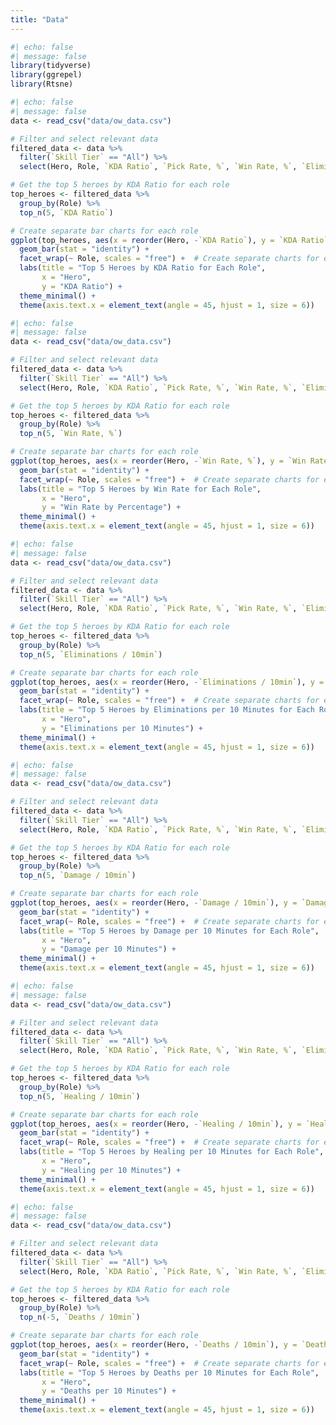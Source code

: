 ```yaml
---
title: "Data"
---
```


```r
#| echo: false
#| message: false
library(tidyverse)
library(ggrepel)
library(Rtsne)
```

```r
#| echo: false
#| message: false
data <- read_csv("data/ow_data.csv")

# Filter and select relevant data
filtered_data <- data %>%
  filter(`Skill Tier` == "All") %>%
  select(Hero, Role, `KDA Ratio`, `Pick Rate, %`, `Win Rate, %`, `Eliminations / 10min`, `Damage / 10min`, `Healing / 10min`, `Deaths / 10min`)

# Get the top 5 heroes by KDA Ratio for each role
top_heroes <- filtered_data %>%
  group_by(Role) %>%
  top_n(5, `KDA Ratio`)

# Create separate bar charts for each role
ggplot(top_heroes, aes(x = reorder(Hero, -`KDA Ratio`), y = `KDA Ratio`, fill = Hero)) +
  geom_bar(stat = "identity") +
  facet_wrap(~ Role, scales = "free") +  # Create separate charts for each role
  labs(title = "Top 5 Heroes by KDA Ratio for Each Role",
       x = "Hero",
       y = "KDA Ratio") +
  theme_minimal() +
  theme(axis.text.x = element_text(angle = 45, hjust = 1, size = 6))
```

```r
#| echo: false
#| message: false
data <- read_csv("data/ow_data.csv")

# Filter and select relevant data
filtered_data <- data %>%
  filter(`Skill Tier` == "All") %>%
  select(Hero, Role, `KDA Ratio`, `Pick Rate, %`, `Win Rate, %`, `Eliminations / 10min`, `Damage / 10min`, `Healing / 10min`, `Deaths / 10min`)

# Get the top 5 heroes by KDA Ratio for each role
top_heroes <- filtered_data %>%
  group_by(Role) %>%
  top_n(5, `Win Rate, %`)

# Create separate bar charts for each role
ggplot(top_heroes, aes(x = reorder(Hero, -`Win Rate, %`), y = `Win Rate, %`, fill = Hero)) +
  geom_bar(stat = "identity") +
  facet_wrap(~ Role, scales = "free") +  # Create separate charts for each role
  labs(title = "Top 5 Heroes by Win Rate for Each Role",
       x = "Hero",
       y = "Win Rate by Percentage") +
  theme_minimal() +
  theme(axis.text.x = element_text(angle = 45, hjust = 1, size = 6))
```

```r
#| echo: false
#| message: false
data <- read_csv("data/ow_data.csv")

# Filter and select relevant data
filtered_data <- data %>%
  filter(`Skill Tier` == "All") %>%
  select(Hero, Role, `KDA Ratio`, `Pick Rate, %`, `Win Rate, %`, `Eliminations / 10min`, `Damage / 10min`, `Healing / 10min`, `Deaths / 10min`)

# Get the top 5 heroes by KDA Ratio for each role
top_heroes <- filtered_data %>%
  group_by(Role) %>%
  top_n(5, `Eliminations / 10min`)

# Create separate bar charts for each role
ggplot(top_heroes, aes(x = reorder(Hero, -`Eliminations / 10min`), y = `Eliminations / 10min`, fill = Hero)) +
  geom_bar(stat = "identity") +
  facet_wrap(~ Role, scales = "free") +  # Create separate charts for each role
  labs(title = "Top 5 Heroes by Eliminations per 10 Minutes for Each Role",
       x = "Hero",
       y = "Eliminations per 10 Minutes") +
  theme_minimal() +
  theme(axis.text.x = element_text(angle = 45, hjust = 1, size = 6))
```

```r
#| echo: false
#| message: false
data <- read_csv("data/ow_data.csv")

# Filter and select relevant data
filtered_data <- data %>%
  filter(`Skill Tier` == "All") %>%
  select(Hero, Role, `KDA Ratio`, `Pick Rate, %`, `Win Rate, %`, `Eliminations / 10min`, `Damage / 10min`, `Healing / 10min`, `Deaths / 10min`)

# Get the top 5 heroes by KDA Ratio for each role
top_heroes <- filtered_data %>%
  group_by(Role) %>%
  top_n(5, `Damage / 10min`)

# Create separate bar charts for each role
ggplot(top_heroes, aes(x = reorder(Hero, -`Damage / 10min`), y = `Damage / 10min`, fill = Hero)) +
  geom_bar(stat = "identity") +
  facet_wrap(~ Role, scales = "free") +  # Create separate charts for each role
  labs(title = "Top 5 Heroes by Damage per 10 Minutes for Each Role",
       x = "Hero",
       y = "Damage per 10 Minutes") +
  theme_minimal() +
  theme(axis.text.x = element_text(angle = 45, hjust = 1, size = 6))
```

```r
#| echo: false
#| message: false
data <- read_csv("data/ow_data.csv")

# Filter and select relevant data
filtered_data <- data %>%
  filter(`Skill Tier` == "All") %>%
  select(Hero, Role, `KDA Ratio`, `Pick Rate, %`, `Win Rate, %`, `Eliminations / 10min`, `Damage / 10min`, `Healing / 10min`, `Deaths / 10min`)

# Get the top 5 heroes by KDA Ratio for each role
top_heroes <- filtered_data %>%
  group_by(Role) %>%
  top_n(5, `Healing / 10min`)

# Create separate bar charts for each role
ggplot(top_heroes, aes(x = reorder(Hero, -`Healing / 10min`), y = `Healing / 10min`, fill = Hero)) +
  geom_bar(stat = "identity") +
  facet_wrap(~ Role, scales = "free") +  # Create separate charts for each role
  labs(title = "Top 5 Heroes by Healing per 10 Minutes for Each Role",
       x = "Hero",
       y = "Healing per 10 Minutes") +
  theme_minimal() +
  theme(axis.text.x = element_text(angle = 45, hjust = 1, size = 6))
```

```r
#| echo: false
#| message: false
data <- read_csv("data/ow_data.csv")

# Filter and select relevant data
filtered_data <- data %>%
  filter(`Skill Tier` == "All") %>%
  select(Hero, Role, `KDA Ratio`, `Pick Rate, %`, `Win Rate, %`, `Eliminations / 10min`, `Damage / 10min`, `Healing / 10min`, `Deaths / 10min`)

# Get the top 5 heroes by KDA Ratio for each role
top_heroes <- filtered_data %>%
  group_by(Role) %>%
  top_n(-5, `Deaths / 10min`)

# Create separate bar charts for each role
ggplot(top_heroes, aes(x = reorder(Hero, -`Deaths / 10min`), y = `Deaths / 10min`, fill = Hero)) +
  geom_bar(stat = "identity") +
  facet_wrap(~ Role, scales = "free") +  # Create separate charts for each role
  labs(title = "Top 5 Heroes by Deaths per 10 Minutes for Each Role",
       x = "Hero",
       y = "Deaths per 10 Minutes") +
  theme_minimal() +
  theme(axis.text.x = element_text(angle = 45, hjust = 1, size = 6))
```

